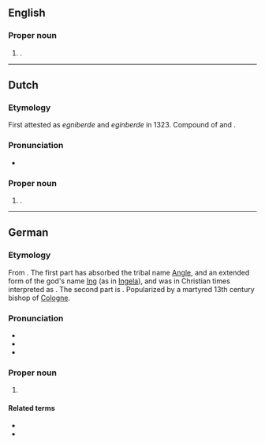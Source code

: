 ==English==
{{wikipedia}}

===Proper noun===
{{en-prop}}

# {{surname|en}}.

----

==Dutch==

===Etymology===
First attested as ''egniberde'' and ''eginberde'' in 1323. Compound of {{der|nl|ofs|Egge|t=''a personal name''}} and {{m|ofs|bert|t=settlement}}.

===Pronunciation===
* {{hyphenation|nl|En|gel|bert}}

===Proper noun===
{{nl-proper noun|n}}

# {{place|nl|village|m/Groningen|p/Groningen|c/Netherlands}}.

----

==German==
{{wikipedia|lang=de}}

===Etymology===
From {{der|de|goh|-}}. The first part has absorbed the tribal name [[Angle]], and an extended form of the god's name [[Ing]] (as in [[Ingela]]), and was in Christian times interpreted as {{m|de|Engel||an angel}}. The second part is {{m|goh|beraht||bright}}. Popularized by a martyred 13th century bishop of [[Cologne]].

===Pronunciation===
* {{IPA|de|/ˈɛŋl.bɛrt/|[ˈɛŋl̩.bɛɐ̯t]}}
* {{audio|de|De-Engelbert.ogg|Audio}}
* {{audio|de|De-Engelbert2.ogg|Audio}}

===Proper noun===
{{de-proper noun|m}}

# {{given name|de|male}}

====Related terms====
* {{l|de|Engel}}
* {{l|de|Engelbrecht}}